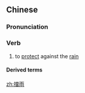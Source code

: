{{also|挡雨}}
==Chinese==
{{zh-forms|s=挡雨}}

===Pronunciation===
{{zh-pron
|m=dǎngyǔ
|c=dong2 jyu5
|cat=v
}}

===Verb===
{{zh-verb}}

# to [[protect]] against the [[rain]]

====Derived terms====
{{zh-der|遮風擋雨}}

[[zh:擋雨]]